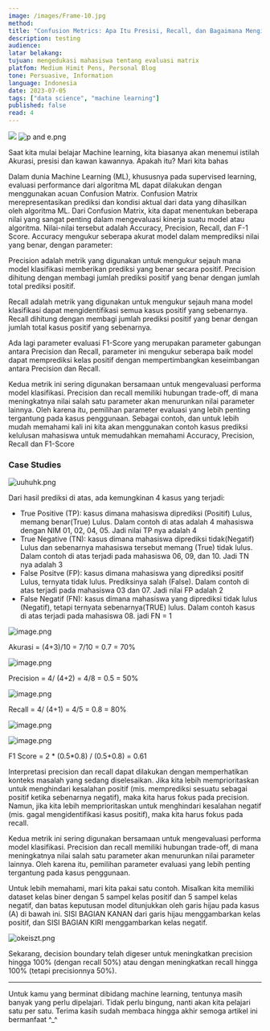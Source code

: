 ```yaml
---
image: /images/Frame-10.jpg
method: 
title: "Confusion Metrics: Apa Itu Presisi, Recall, dan Bagaimana Menginterpretasikannya"
description: testing
audience: 
latar belakang: 
tujuan: mengedukasi mahasiswa tentang evaluasi matrix
platfom: Medium Himit Pens, Personal Blog
tone: Persuasive, Information
language: Indonesia
date: 2023-07-05
tags: ["data science", "machine learning"]
published: false
read: 4
---
```

![](assets/Frame-10.jpg)
![p and e.png](https://codahosted.io/docs/7V84xY4hnz/blobs/bl-c43mj7tcX3/7ff5fa9fedb7df76cad4959127476aa9fabec7979d682265afa9f0dd528905a7e1c510a45081976e22421e621ae18c25ecd1c9b5ca32068c1328c7d530779d2bd0c7a603609d87fea5233b764720f2e84a866aeaadc87409666734edb6d9a5ceb601c0a4)

Saat kita mulai belajar Machine learning, kita biasanya akan menemui istilah Akurasi, presisi dan kawan kawannya. Apakah itu? Mari kita bahas

Dalam dunia Machine Learning (ML), khususnya pada supervised learning, evaluasi performance dari algoritma ML dapat dilakukan dengan menggunakan acuan Confusion Matrix. Confusion Matrix merepresentasikan prediksi dan kondisi aktual dari data yang dihasilkan oleh algoritma ML. Dari Confusion Matrix, kita dapat menentukan beberapa nilai yang sangat penting dalam mengevaluasi kinerja suatu model atau algoritma. Nilai-nilai tersebut adalah Accuracy, Precision, Recall, dan F-1 Score. Accuracy mengukur seberapa akurat model dalam memprediksi nilai yang benar, dengan parameter:

Precision adalah metrik yang digunakan untuk mengukur sejauh mana model klasifikasi memberikan prediksi yang benar secara positif. Precision dihitung dengan membagi jumlah prediksi positif yang benar dengan jumlah total prediksi positif.

Recall adalah metrik yang digunakan untuk mengukur sejauh mana model klasifikasi dapat mengidentifikasi semua kasus positif yang sebenarnya. Recall dihitung dengan membagi jumlah prediksi positif yang benar dengan jumlah total kasus positif yang sebenarnya.

Ada lagi parameter evaluasi F1-Score yang merupakan parameter gabungan antara Precision dan Recall, parameter ini mengukur seberapa baik model dapat memprediksi kelas positif dengan mempertimbangkan keseimbangan antara Precision dan Recall.

Kedua metrik ini sering digunakan bersamaan untuk mengevaluasi performa model klasifikasi. Precision dan recall memiliki hubungan trade-off, di mana meningkatnya nilai salah satu parameter akan menurunkan nilai parameter lainnya. Oleh karena itu, pemilihan parameter evaluasi yang lebih penting tergantung pada kasus penggunaan. Sebagai contoh, dan untuk lebih mudah memahami kali ini kita akan menggunakan contoh kasus prediksi kelulusan mahasiswa untuk memudahkan memahami Accuracy, Precision, Recall dan F1-Score

### Case Studies

![uuhuhk.png](https://codahosted.io/docs/7V84xY4hnz/blobs/bl-jX23oY6US8/8905023b45823c5767537452e3e6043126d2370108363a168dd02446c0f5d2fd4fda5772aac74a477b263671ac1fb08fc5049306c592282e80b01ab3a3c7a58cc8adc8acf6889dab44ac9fc79e062a32a93c830e62f6baeaf543e5c86dedfa0c1b77b60c)

Dari hasil prediksi di atas, ada kemungkinan 4 kasus yang terjadi:

- True Positive (TP): kasus dimana mahasiswa diprediksi (Positif) Lulus, memang benar(True) Lulus. Dalam contoh di atas adalah 4 mahasiswa dengan NIM 01, 02, 04, 05. Jadi nilai TP nya adalah 4
- True Negative (TN): kasus dimana mahasiswa diprediksi tidak(Negatif) Lulus dan sebenarnya mahasiswa tersebut memang (True) tidak lulus. Dalam contoh di atas terjadi pada mahasiswa 06, 09, dan 10. Jadi TN nya adalah 3
- False Positve (FP): kasus dimana mahasiswa yang diprediksi positif Lulus, ternyata tidak lulus. Prediksinya salah (False). Dalam contoh di atas terjadi pada mahasiswa 03 dan 07. Jadi nilai FP adalah 2
- False Negatif (FN): kasus dimana mahasiswa yang diprediksi tidak lulus (Negatif), tetapi ternyata sebenarnya(TRUE) lulus. Dalam contoh kasus di atas terjadi pada mahasiswa 08. jadi FN = 1

![image.png](https://codahosted.io/docs/7V84xY4hnz/blobs/bl-bufeEcfchX/0afa56243b35e2dc1c403dd78c6d2d89c7b27e23342ee173a36f8e9c942f99e7c6dd2336df95c0c86cc56b045b0ba4b422d7d699fc2b81201554eaed646f048e6b4ad92974bc580f3029b42586f3b77b561e49f8f7f2fe4996ef4d01aec1c5c54ad47473)

Akurasi = (4+3)/10 = 7/10 = 0.7 = 70%

![image.png](https://codahosted.io/docs/7V84xY4hnz/blobs/bl-1auckLAAkY/887621c2d98cb07054bede129441847f9f6865cddaf634e0ab1cd3d7d601db47c3b852a134c0944ef20ebce6b1fdf59bac24ffe5a8a35fb2375e9293e00429b530309d56c7b293a22513f3021d40b07393997ff85485080bc6eb7c46dded4e21c821a87f)

Precision = 4/ (4+2) = 4/8 = 0.5 = 50%

![image.png](https://codahosted.io/docs/7V84xY4hnz/blobs/bl-Cb3P0AuHZl/8e42bf209e0c735b74c2b06e6dd6dd563900078990e0941efcd81006e13d77a79b7425965b5edebbefa3108d8ab4427c818c0ad43b641055432a073d59c71b45a1746c9989e019fb97a8d92cb690a214e4ab0fc8f08b626648a96783fd7bbbafa314a445)

Recall = 4/ (4+1) = 4/5 = 0.8 = 80%

![image.png](https://codahosted.io/docs/7V84xY4hnz/blobs/bl-g7U4IN0nut/7132bb93a142975f608469a729d691612c48efbee8ac530ff342b9853aea1ceb3a3353f6cdb1b35e0022527961c5d2006e2de37d463eb7fed06f2dabe04abca0c53a42fcce77c52d4dfa556cbd91eb247ad65b6a2bce471875468002c0e2e94f9a73f59f)

![image.png](https://codahosted.io/docs/7V84xY4hnz/blobs/bl-wNrkUxjDP-/a053d70421f2d82e1085d339659e95d6994054c337e0a2e69a1d7f6286b2ebe83e77685a8daddfd9a2b268e4465f3e7f0ca2e6865048f6f86aa939068d0b3739db5c6e604dcdbb2ec51eb4728ee87dca32be3de98cc7c86270b8590acf67ee7d9270e8a4)

F1 Score = 2 * (0.5*0.8) / (0.5+0.8) = 0.61

Interpretasi precision dan recall dapat dilakukan dengan memperhatikan konteks masalah yang sedang diselesaikan. Jika kita lebih memprioritaskan untuk menghindari kesalahan positif (mis. memprediksi sesuatu sebagai positif ketika sebenarnya negatif), maka kita harus fokus pada precision. Namun, jika kita lebih memprioritaskan untuk menghindari kesalahan negatif (mis. gagal mengidentifikasi kasus positif), maka kita harus fokus pada recall.

Kedua metrik ini sering digunakan bersamaan untuk mengevaluasi performa model klasifikasi. Precision dan recall memiliki hubungan trade-off, di mana meningkatnya nilai salah satu parameter akan menurunkan nilai parameter lainnya. Oleh karena itu, pemilihan parameter evaluasi yang lebih penting tergantung pada kasus penggunaan.

Untuk lebih memahami, mari kita pakai satu contoh. Misalkan kita memiliki dataset kelas biner dengan 5 sampel kelas positif dan 5 sampel kelas negatif, dan batas keputusan model ditunjukkan oleh garis hijau pada kasus (A) di bawah ini. SISI BAGIAN KANAN dari garis hijau menggambarkan kelas positif, dan SISI BAGIAN KIRI menggambarkan kelas negatif.

![okeiszt.png](https://codahosted.io/docs/7V84xY4hnz/blobs/bl-0Kxo4GKepJ/72d16f7a398a16f3a3f09535a7c6283f7d16b9dc2c798d01600e8a7dc9ae59f28db47679be38e78347c9eee340c7df39596eec00db7bc4c7f47ef367946788b05a38c11f4330f9585854121cf6ad747db8d51897a0c39c83359a9fd3f1162243e9ed1df0)

Sekarang, decision boundary telah digeser untuk meningkatkan precision hingga 100% (dengan recall 50%) atau dengan meningkatkan recall hingga 100% (tetapi precisionnya 50%).

---

Untuk kamu yang berminat dibidang machine learning, tentunya masih banyak yang perlu dipelajari. Tidak perlu bingung, nanti akan kita pelajari satu per satu. Terima kasih sudah membaca hingga akhir semoga artikel ini bermanfaat ^_^
